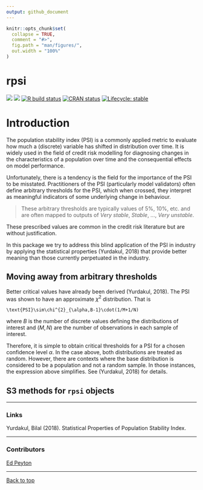 ```yaml
---
output: github_document
---
```


<!-- README.md is generated from README.Rmd. Please edit that file -->

```r
knitr::opts_chunk$set(
  collapse = TRUE,
  comment = "#>",
  fig.path = "man/figures/",
  out.width = "100%"
)
```
# rpsi 

[![](https://cranlogs.r-pkg.org/badges/pkgdepR)](https://cran.r-project.org/package=pkgdepR)
[![](http://cranlogs.r-pkg.org/badges/grand-total/pkgdepR)](https://cran.r-project.org/package=pkgdepR)
[![R build status](https://github.com/edpeyton/pkgdepR/workflows/R-CMD-check/badge.svg)](https://github.com/edpeyton/pkgdepR/actions/)
[![CRAN status](https://www.r-pkg.org/badges/version/pkgdepR)](https://CRAN.R-project.org/package=pkgdepR)
[![Lifecycle: stable](https://img.shields.io/badge/lifecycle-stable-brightgreen.svg)](https://lifecycle.r-lib.org/articles/stages.html)

# Introduction

The population stability index (PSI) is a commonly applied metric to evaluate how much
a (discrete) variable has shifted in distribution over time. It is widely used
in the field of credit risk modelling for diagnosing changes in the characteristics
of a population over time and the consequential effects on model performance.

Unfortunately, there is a tendency is the field for the importance of the PSI to be misstated.
Practitioners of the PSI (particularly model validators) often define arbitrary thresholds
for the PSI, which when crossed, they interpret as meaningful indicators of some underlying
change in behaviour.

> These arbitrary thresholds are typically values of 5%, 10%, etc. and are often mapped to 
outputs of *Very stable*, *Stable*, ..., *Very unstable*.

These prescribed values are common in the credit risk literature but are without justification.

In this package we try to address this blind application of the PSI in industry by applying the statistical properties
(Yurdakul, 2018) that provide better meaning than those currently perpetuated in the industry.

## Moving away from arbitrary thresholds
Better critical values have already been derived (Yurdakul, 2018). The PSI was shown to have an approximate $\chi^{2}$ distribution. That is

```math
\text{PSI}\sim\chi^{2}_{\alpha,B-1}\cdot(1/M+1/N)
```

where $B$ is the number of discrete values defining the distributions of interest and $(M, N)$ are the number of observations in each sample of interest.

Therefore, it is simple to obtain critical thresholds for a PSI for a chosen confidence level $\alpha$. In the case above, both distributions are treated as random.
However, there are contexts where the base distribution is considered to be a population and not a random sample. In those instances, the expression above simplifies.
See (Yurdakul, 2018) for details.



## S3 methods for `rpsi` objects



*****

### Links
Yurdakul, Bilal (2018). Statistical Properties of Population Stability Index.

*****

### Contributors
[Ed Peyton](https://github.com/edpeyton)

*****

<a href="#top">Back to top</a>
  
  